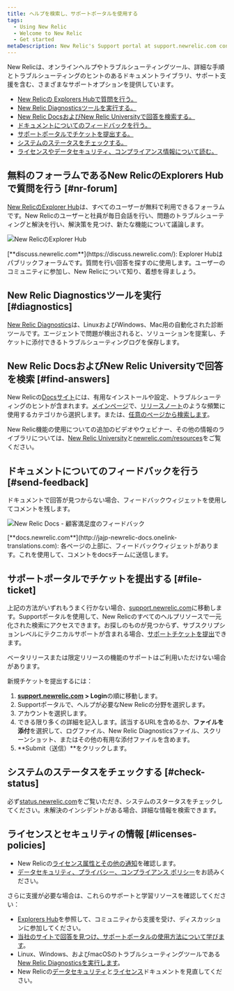 ```yaml
---
title: ヘルプを検索し、サポートポータルを使用する
tags:
  - Using New Relic
  - Welcome to New Relic
  - Get started
metaDescription: New Relic's Support portal at support.newrelic.com contains several levels of self-help informational resources and support services.
---
```


New Relicは、オンラインヘルプやトラブルシューティングツール、詳細な手順とトラブルシューティングのヒントのあるドキュメントライブラリ、サポート支援を含む、さまざまなサポートオプションを提供しています。

* [New Relicの Explorers Hubで質問を行う。](#nr-forum)
* [New Relic Diagnosticsツールを実行する。](#diagnostics)
* [New Relic DocsおよびNew Relic Universityで回答を検索する。](#find-answers)
* [ドキュメントについてのフィードバックを行う。](#send-feedback)
* [サポートポータルでチケットを提出する。](#file-ticket)
* [システムのステータスをチェックする。](#check-status)
* [ライセンスやデータセキュリティ、コンプライアンス情報について読む。](#licenses-policies)

## 無料のフォーラムであるNew RelicのExplorers Hubで質問を行う [#nr-forum]

[New RelicのExplorer Hub](https://discuss.newrelic.com/)は、すべてのユーザーが無料で利用できるフォーラムです。New Relicのユーザーと社員が毎日会話を行い、問題のトラブルシューティングと解決を行い、解決策を見つけ、新たな機能について議論します。

![New RelicのExplorer Hub](https://jajp-newrelic-docs.onelink-translations.com/sites/default/files/thumbnails/image/new-relic-explorers-hub.png "New RelicのExplorer Hub")

<figcaption>
  [**discuss.newrelic.com**](https://discuss.newrelic.com/): Explorer Hubはパブリックフォーラムです。質問を行い回答を探すのに使用します。ユーザーのコミュニティに参加し、New Relicについて知り、着想を得ましょう。
</figcaption>

## New Relic Diagnosticsツールを実行 [#diagnostics]

[New Relic Diagnostics](/docs/using-new-relic/cross-product-functions/troubleshooting/new-relic-diagnostics)は、LinuxおよびWindows、Mac用の自動化された診断ツールです。エージェントで問題が検出されると、ソリューションを提案し、チケットに添付できるトラブルシューティングログを保存します。

## New Relic DocsおよびNew Relic Universityで回答を検索 [#find-answers]

New Relicの[Docsサイト](/)には、有用なインストールや設定、トラブルシューティングのヒントが含まれます。[メインページ](http://jajp-newrelic-docs.onelink-translations.com)で、[リリースノート](/docs/release-notes)のような頻繁に使用するカテゴリから選択します。または、[任意のページから検索します](http://jajp-newrelic-docs.onelink-translations.com/search)。

New Relic機能の使用についての追加のビデオやウェビナー、その他の情報のライブラリについては、[New Relic University](https://learn.newrelic.com/)と[newrelic.com/resources](https://newrelic.com/resources/videos)をご覧ください。

## ドキュメントについてのフィードバックを行う [#send-feedback]

ドキュメントで回答が見つからない場合、フィードバックウィジェットを使用してコメントを残します。

![New Relic Docs - 顧客満足度のフィードバック](https://jajp-newrelic-docs.onelink-translations.com/sites/default/files/thumbnails/image/docs-csat-widget.png "New Relic Docs - 顧客満足度のフィードバック")

<figcaption>
  [**docs.newrelic.com**](http://jajp-newrelic-docs.onelink-translations.com): 各ページの上部に、フィードバックウィジェットがあります。これを使用して、コメントをdocsチームに送信します。
</figcaption>

## サポートポータルでチケットを提出する [#file-ticket]

上記の方法がいずれもうまく行かない場合、[support.newrelic.com](https://support.newrelic.com/home)に移動します。Supportポータルを使用して、New Relicのすべてのヘルプリソースで一元化された検索にアクセスできます。お探しのものが見つからず、サブスクリプションレベルにテクニカルサポートが含まれる場合、[サポートチケットを提出](https://support.newrelic.com/tickets)できます。

<Callout variant="important">
  ベータリリースまたは限定リリースの機能のサポートはご利用いただけない場合があります。
</Callout>

新規チケットを提出するには：

1. **[support.newrelic.com](https://support.newrelic.com) > Login**の順に移動します。
2. Supportポータルで、ヘルプが必要なNew Relicの分野を選択します。
3. アカウントを選択します。
4. できる限り多くの詳細を記入します。該当するURLを含めるか、**ファイルを添付**を選択して、ログファイル、New Relic Diagnosticsファイル、スクリーンショット、またはその他の有用な添付ファイルを含めます。
5. **Submit（送信）**をクリックします。

## システムのステータスをチェックする [#check-status]

必ず[status.newrelic.com](https://status.newrelic.com/)をご覧いただき、システムのスタータスをチェックしてください。未解決のインシデントがある場合、詳細な情報を検索できます。

## ライセンスとセキュリティの情報 [#licenses-policies]

* New Relicの[ライセンス属性とその他の通知](/docs/licenses)を確認します。
* [データセキュリティ、プライバシー、コンプライアンス ポリシー](/docs/security)をお読みください。

さらに支援が必要な場合は、これらのサポートと学習リソースを確認してください：

* [Explorers Hub](https://discuss.newrelic.com/)を参照して、コミュニティから支援を受け、ディスカッションに参加してください。
* [当社のサイトで回答を見つけ、サポートポータルの使用方法について学びます](/docs/using-new-relic/welcome-new-relic/get-started/find-help-use-support-portal)。
* Linux、Windows、およびmacOSのトラブルシューティングツールである[New Relic Diagnosticsを実行します](/docs/using-new-relic/cross-product-functions/troubleshooting/new-relic-diagnostics)。
* New Relicの[データセキュリティ](/docs/security)と[ライセンス](/docs/licenses)ドキュメントを見直してください。
